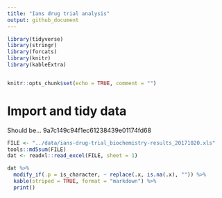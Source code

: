 ```yaml
---
title: "Ians drug trial analysis"
output: github_document
---
```


```r
library(tidyverse)
library(stringr)
library(forcats)
library(knitr)
library(kableExtra)


knitr::opts_chunk$set(echo = TRUE, comment = "")
```

# Import and tidy data

Should be...
9a7c149c94f1ec61238439e01174fd68

```r
FILE <- "../data/ians-drug-trial_biochemistry-results_20171020.xls"
tools::md5sum(FILE)
dat <- readxl::read_excel(FILE, sheet = 1)
```
  
  
```r
dat %>% 
  modify_if(.p = is_character, ~ replace(.x, is.na(.x), "")) %>%
  kable(striped = TRUE, format = "markdown") %>% 
  print()

```

